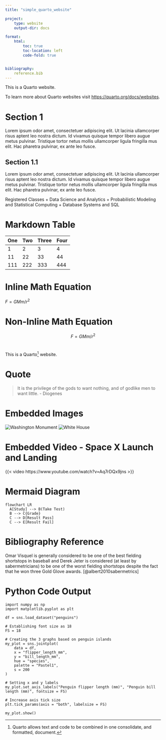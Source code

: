 ```yaml
---
title: "simple_quarto_website"

project:
    type: website
    output-dir: docs

format:
    html:
        toc: true
        toc-location: left
        code-fold: true


bibliography:
    reference.bib
---
```


This is a Quarto website.

To learn more about Quarto websites visit <https://quarto.org/docs/websites>.

# Section 1

Lorem ipsum odor amet, consectetuer adipiscing elit. Ut lacinia ullamcorper risus aptent leo nostra dictum. Id vivamus quisque tempor libero augue metus pulvinar. Tristique tortor netus mollis ullamcorper ligula fringilla mus elit. Hac pharetra pulvinar, ex ante leo fusce.

## Section 1.1

Lorem ipsum odor amet, consectetuer adipiscing elit. Ut lacinia ullamcorper risus aptent leo nostra dictum. Id vivamus quisque tempor libero augue metus pulvinar. Tristique tortor netus mollis ullamcorper ligula fringilla mus elit. Hac pharetra pulvinar, ex ante leo fusce.

Registered Classes
    + Data Science and Analytics
    + Probabilistic Modeling and Statistical Computing
    + Database Systems and SQL


# Markdown Table

| One | Two | Three | Four |
|-----|-----|-------|------|
| 1   | 2   | 3     | 4    |
| 11  | 22  | 33    | 44   |
| 111 | 222 | 333   | 444  |

# Inline Math Equation
$F = GMm / r^{2}$

# Non-Inline Math Equation
$$F = GMm / r^{2}$$

# 
This is a Quarto[^1] website.

[^1]: Quarto allows text and code to be combined in one consolidate, and formatted, document.

# Quote
> It is the privilege of the gods to want nothing, and of godlike men to want little. - Diogenes 


# Embedded Images
![Washington Monument](./images/WashingtonMonument.jpg)
![White House](./images/WhiteHouse.JPG)

# Embedded Video - Space X Launch and Landing
{{< video https://www.youtube.com/watch?v=Aq7rDQx9jns >}}

# Mermaid Diagram
```mermaid
flowchart LR
  A[Study] --> B(Take Test)
  B --> C{Grade}
  C --> D[Result Pass]
  C --> E[Result Fail]
```

# Bibliography Reference
Omar Visquel is generally considered to be one of the best fielding shortstops in baseball and Derek Jeter is considered (at least by sabermetricians) to be one of the worst fielding shortstops despite the fact that he won three Gold Glove awards. [@albert2010sabermetrics]

# Python Code Output
```.python
import numpy as np
import matplotlib.pyplot as plt

df = sns.load_dataset("penguins")

# Establishing font size as 18
FS = 18

# Creating the 3 graphs based on penguin islands
my_plot = sns.jointplot(
    data = df,
    x = "flipper_length_mm",
    y = "bill_length_mm",
    hue = "species",
    palette = "Pastel1",
    s = 200
)

# Setting x and y labels
my_plot.set_axis_labels("Penguin flipper length (mm)", "Penguin bill length (mm)", fontsize = FS)

# Increase axis tick size
plt.tick_params(axis = "both", labelsize = FS)

my_plot.show()
```
